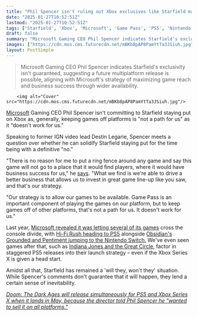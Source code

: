 ```yaml
---
title: "Phil Spencer isn't ruling out Xbox exclusives like Starfield making the jump to other platforms: 'There is no reason for me to put a ring fence around any game'"
date: "2025-01-27T10:52:51Z"
lastmod: "2025-01-27T10:52:51Z"
tags: ['Starfield', 'Xbox', 'Microsoft', 'Game Pass', 'PS5', 'Nintendo Switch', 'RPG', 'Multiplatform']
draft: false
summary: "Microsoft Gaming CEO Phil Spencer indicates Starfield's exclusivity isn't guaranteed, suggesting a future multiplatform release is possible, aligning with Microsoft's strategy of maximizing game reach and business success through wider availability."
images: ["https://cdn.mos.cms.futurecdn.net/mBKb8pAP8PamYtTa3JSiuh.jpg"]
layout: PostSimple
---
```

> Microsoft Gaming CEO Phil Spencer indicates Starfield's exclusivity isn't guaranteed, suggesting a future multiplatform release is possible, aligning with Microsoft's strategy of maximizing game reach and business success through wider availability.


        <img alt="Cover" src="https://cdn.mos.cms.futurecdn.net/mBKb8pAP8PamYtTa3JSiuh.jpg"/>
        
[Microsoft](https://www.gamesradar.com/tag/microsoft/) Gaming CEO Phil Spencer isn't committing to Starfield staying put on Xbox as, generally, keeping games off platforms is "not a path for us" as it "doesn't work for us."

Speaking to former IGN video lead Destin Legarie, Spencer meets a question over whether he can solidify Starfield staying put for the time being with a definitive "no."

"There is no reason for me to put a ring fence around any game and say this game will not go to a place that it would find players, where it would have business success for us," he [says](https://bsky.app/profile/destinlegarie.bsky.social/post/3lglrhtnjrc2f). "What we find is we're able to drive a better business that allows us to invest in great game line-up like you saw, and that's our strategy.

"Our strategy is to allow our games to be available. Game Pass is an important component of playing the games on our platform, but to keep games off of other platforms, that's not a path for us. It doesn't work for us."

Last year, [Microsoft revealed it was letting several of its games](https://www.gamesradar.com/4-xbox-games-are-coming-to-other-consoles-but-starfield-and-indiana-jones-arent/) cross the console divide, with [Hi-Fi Rush heading to PS5](https://www.gamesradar.com/hi-fi-rush-is-the-first-xbox-exclusive-to-cross-the-divide-to-ps5/) alongside [Obsidian's Grounded and Pentiment jumping to the Nintendo Switch.](https://www.gamesradar.com/nintendo-confirms-2-of-the-4-xbox-games-going-multiplatform-grounded-and-pentiment-are-coming-to-switch-and-soon/) We've even seen games after that, such as [Indiana Jones and the Great Circle](https://www.gamesradar.com/games/action/phil-spencer-never-said-indiana-jones-wouldnt-come-to-ps5-he-said-it-wouldnt-be-1-of-the-first-4-xbox-exclusives-to-do-so-like-grounded-and-hi-fi-rush/), factor in staggered PS5 releases into their launch strategy – even if the Xbox Series X is given a head start.

Amidst all that, Starfield has remained a 'will they, won't they' situation. While Spencer's comments don't guarantee that it will happen, they lend a certain sense of inevitability.

[<em>Doom: The Dark Ages will release simultaneously for PS5 and Xbox Series X when it lands in May, because the director told Phil Spencer he "wanted to sell it on all platforms."</em>](https://www.gamesradar.com/games/fps/doom-the-dark-ages-release-date/)
        